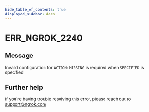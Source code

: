 ```yaml
---
hide_table_of_contents: true
displayed_sidebar: docs
---
```



# ERR_NGROK_2240

## Message

Invalid configuration for `ACTION`: `MISSING` is required when `SPECIFIED` is specified

<ErrorDetails error="err_ngrok_2240" />

## Further help

If you're having trouble resolving this error, please reach out to [support@ngrok.com](mailto:support@ngrok.com?subject=Help%20with%20ERR_NGROK_2240)
